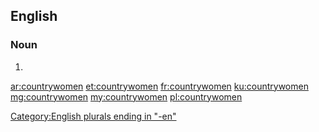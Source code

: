 ==English==

===Noun===
{{head|en|plural}}

# {{plural of|countrywoman|lang=en}}

[[Category:English plurals ending in "-en"]]

[[ar:countrywomen]]
[[et:countrywomen]]
[[fr:countrywomen]]
[[ku:countrywomen]]
[[mg:countrywomen]]
[[my:countrywomen]]
[[pl:countrywomen]]